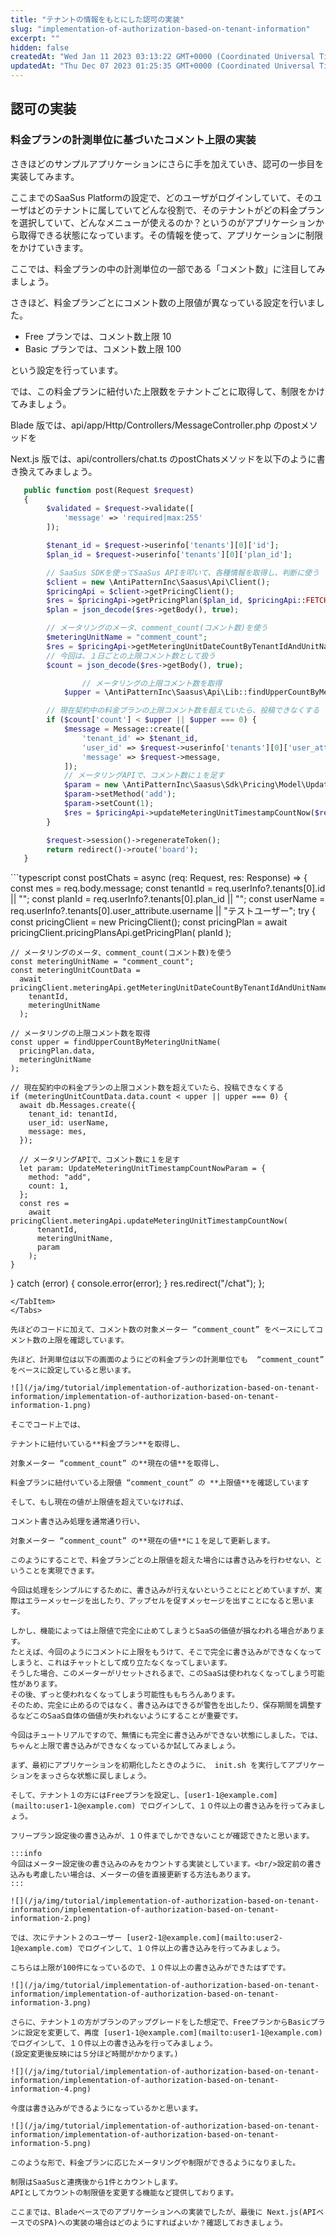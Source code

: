 ```yaml
---
title: "テナントの情報をもとにした認可の実装"
slug: "implementation-of-authorization-based-on-tenant-information"
excerpt: ""
hidden: false
createdAt: "Wed Jan 11 2023 03:13:22 GMT+0000 (Coordinated Universal Time)"
updatedAt: "Thu Dec 07 2023 01:25:35 GMT+0000 (Coordinated Universal Time)"
---
```


## 認可の実装

### 料金プランの計測単位に基づいたコメント上限の実装

さきほどのサンプルアプリケーションにさらに手を加えていき、認可の一歩目を実装してみます。

ここまでのSaaSus Platformの設定で、どのユーザがログインしていて、そのユーザはどのテナントに属していてどんな役割で、そのテナントがどの料金プランを選択していて、どんなメニューが使えるのか？というのがアプリケーションから取得できる状態になっています。その情報を使って、アプリケーションに制限をかけていきます。

ここでは、料金プランの中の計測単位の一部である「コメント数」に注目してみましょう。

さきほど、料金プランごとにコメント数の上限値が異なっている設定を行いました。

- Free プランでは、コメント数上限 10
- Basic プランでは、コメント数上限 100

という設定を行っています。

では、この料金プランに紐付いた上限数をテナントごとに取得して、制限をかけてみましょう。

Blade 版では、api/app/Http/Controllers/MessageController.php のpostメソッドを

Next.js 版では、api/controllers/chat.ts のpostChatsメソッドを以下のように書き換えてみましょう。

<Tabs>
<TabItem value="php" label="PHP">

```php
   public function post(Request $request)
   {
        $validated = $request->validate([
            'message' => 'required|max:255'
        ]);

        $tenant_id = $request->userinfo['tenants'][0]['id'];
        $plan_id = $request->userinfo['tenants'][0]['plan_id'];

        // SaaSus SDKを使ってSaaSus APIを叩いて、各種情報を取得し、判断に使う
        $client = new \AntiPatternInc\Saasus\Api\Client();
        $pricingApi = $client->getPricingClient();
        $res = $pricingApi->getPricingPlan($plan_id, $pricingApi::FETCH_RESPONSE);
        $plan = json_decode($res->getBody(), true);

        // メータリングのメータ、comment_count(コメント数)を使う
        $meteringUnitName = "comment_count";
        $res = $pricingApi->getMeteringUnitDateCountByTenantIdAndUnitNameToday($tenant_id, $meteringUnitName, $pricingApi::FETCH_RESPONSE);
        // 今回は、１日ごとの上限コメント数として扱う
        $count = json_decode($res->getBody(), true);

				// メータリングの上限コメント数を取得
     		$upper = \AntiPatternInc\Saasus\Api\Lib::findUpperCountByMeteringUnitName($plan, $meteringUnitName);

        // 現在契約中の料金プランの上限コメント数を超えていたら、投稿できなくする
        if ($count['count'] < $upper || $upper === 0) {
            $message = Message::create([
                'tenant_id' => $tenant_id,
                'user_id' => $request->userinfo['tenants'][0]['user_attribute']['username'],
                'message' => $request->message,
            ]);
            // メータリングAPIで、コメント数に１を足す
            $param = new \AntiPatternInc\Saasus\Sdk\Pricing\Model\UpdateMeteringUnitTimestampCountNowParam();
            $param->setMethod('add');
            $param->setCount(1);
            $res = $pricingApi->updateMeteringUnitTimestampCountNow($request->userinfo['tenants'][0]['id'], $meteringUnitName, $param, $pricingApi::FETCH_RESPONSE);
        }

        $request->session()->regenerateToken();
        return redirect()->route('board');
   }
```

</TabItem>

<TabItem value="typescript" label="Typescript">
```typescript
const postChats = async (req: Request, res: Response) => {
  const mes = req.body.message;
  const tenantId = req.userInfo?.tenants[0].id || "";
  const planId = req.userInfo?.tenants[0].plan_id || "";
  const userName =
    req.userInfo?.tenants[0].user_attribute.username || "テストユーザー";
  try {
    const pricingClient = new PricingClient();
    const pricingPlan = await pricingClient.pricingPlansApi.getPricingPlan(
      planId
    );

    // メータリングのメータ、comment_count(コメント数)を使う
    const meteringUnitName = "comment_count";
    const meteringUnitCountData =
      await pricingClient.meteringApi.getMeteringUnitDateCountByTenantIdAndUnitNameToday(
        tenantId,
        meteringUnitName
      );
    
    // メータリングの上限コメント数を取得
    const upper = findUpperCountByMeteringUnitName(
      pricingPlan.data,
      meteringUnitName
    );

    // 現在契約中の料金プランの上限コメント数を超えていたら、投稿できなくする
    if (meteringUnitCountData.data.count < upper || upper === 0) {
      await db.Messages.create({
        tenant_id: tenantId,
        user_id: userName,
        message: mes,
      });

      // メータリングAPIで、コメント数に１を足す
      let param: UpdateMeteringUnitTimestampCountNowParam = {
        method: "add",
        count: 1,
      };
      const res =
        await pricingClient.meteringApi.updateMeteringUnitTimestampCountNow(
          tenantId,
          meteringUnitName,
          param
        );
    }
  } catch (error) {
    console.error(error);
  }
  res.redirect("/chat");
};
```
</TabItem>
</Tabs>

先ほどのコードに加えて、コメント数の対象メーター “comment_count” をベースにしてコメント数の上限を確認しています。

先ほど、計測単位は以下の画面のようにどの料金プランの計測単位でも  “comment_count” をベースに設定していると思います。

![](/ja/img/tutorial/implementation-of-authorization-based-on-tenant-information/implementation-of-authorization-based-on-tenant-information-1.png)

そこでコード上では、

テナントに紐付いている**料金プラン**を取得し、

対象メーター “comment_count” の**現在の値**を取得し、

料金プランに紐付いている上限値 “comment_count” の **上限値**を確認しています

そして、もし現在の値が上限値を超えていなければ、

コメント書き込み処理を通常通り行い、

対象メーター “comment_count” の**現在の値**に１を足して更新します。

このようにすることで、料金プランごとの上限値を超えた場合には書き込みを行わせない、ということを実現できます。

今回は処理をシンプルにするために、書き込みが行えないということにとどめていますが、実際はエラーメッセージを出したり、アップセルを促すメッセージを出すことになると思います。

しかし、機能によっては上限値で完全に止めてしまうとSaaSの価値が損なわれる場合があります。  
たとえば、今回のようにコメントに上限をもうけて、そこで完全に書き込みができなくなってしまうと、これはチャットとして成り立たなくなってしまいます。  
そうした場合、このメーターがリセットされるまで、このSaaSは使われなくなってしまう可能性があります。  
その後、ずっと使われなくなってしまう可能性ももちろんあります。  
そのため、完全に止めるのではなく、書き込みはできるが警告を出したり、保存期間を調整するなどこのSaaS自体の価値が失われないようにすることが重要です。

今回はチュートリアルですので、無情にも完全に書き込みができない状態にしました。では、ちゃんと上限で書き込みができなくなっているか試してみましょう。

まず、最初にアプリケーションを初期化したときのように、 init.sh を実行してアプリケーションをまっさらな状態に戻しましょう。

そして、テナント１の方にはFreeプランを設定し、[user1-1@example.com](mailto:user1-1@example.com) でログインして、１０件以上の書き込みを行ってみましょう。

フリープラン設定後の書き込みが、１０件までしかできないことが確認できたと思います。

:::info
今回はメーター設定後の書き込みのみをカウントする実装としています。<br/>設定前の書き込みも考慮したい場合は、メーターの値を直接更新する方法もあります。
:::

![](/ja/img/tutorial/implementation-of-authorization-based-on-tenant-information/implementation-of-authorization-based-on-tenant-information-2.png)

では、次にテナント２のユーザー [user2-1@example.com](mailto:user2-1@example.com) でログインして、１０件以上の書き込みを行ってみましょう。

こちらは上限が100件になっているので、１０件以上の書き込みができたはずです。

![](/ja/img/tutorial/implementation-of-authorization-based-on-tenant-information/implementation-of-authorization-based-on-tenant-information-3.png)

さらに、テナント１の方がプランのアップグレードをした想定で、FreeプランからBasicプランに設定を変更して、再度 [user1-1@example.com](mailto:user1-1@example.com) でログインして、１０件以上の書き込みを行ってみましょう。  
(設定変更後反映には５分ほど時間がかかります。)

![](/ja/img/tutorial/implementation-of-authorization-based-on-tenant-information/implementation-of-authorization-based-on-tenant-information-4.png)

今度は書き込みができるようになっているかと思います。

![](/ja/img/tutorial/implementation-of-authorization-based-on-tenant-information/implementation-of-authorization-based-on-tenant-information-5.png)

このような形で、料金プランに応じたメータリングや制限ができるようになりました。

制限はSaaSusと連携後から1件とカウントします。  
APIとしてカウントの制限値を変更する機能など提供しております。

ここまでは、Bladeベースでのアプリケーションへの実装でしたが、最後に Next.js(APIベースでのSPA)への実装の場合はどのようにすればよいか？確認しておきましょう。

